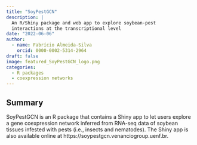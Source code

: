 ```yaml
---
title: "SoyPestGCN"
description: |
  An R/Shiny package and web app to explore soybean-pest
  interactions at the transcriptional level
date: "2022-06-06"
author: 
  - name: Fabrício Almeida-Silva
    orcid: 0000-0002-5314-2964
draft: false
image: featured_SoyPestGCN_logo.png
categories:
  - R packages
  - coexpression networks
---
```


## Summary

SoyPestGCN is an R package that contains a Shiny app to let users explore a gene coexpression network inferred from RNA-seq data of soybean tissues infested with pests (i.e., insects and nematodes). The Shiny app is also available online at https://soypestgcn.venanciogroup.uenf.br.
